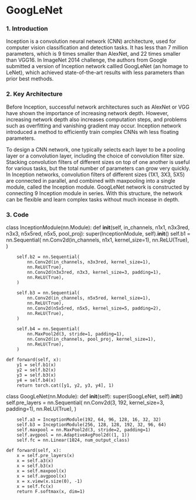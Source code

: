 # GoogLeNet

### 1. Introduction 

Inception is a convolution neural network (CNN) architecture, used for computer vision classification and detection tasks. It has less than 7 million parameters, which is 9 times smaller than AlexNet, and 22 times smaller than VGG16. In ImageNet 2014 challenge, the authors from Google submitted a version of Inception network callled GoogLeNet (an homage to LeNet), which achieved state-of-the-art results with less parameters than prior best methods.   

### 2. Key Architecture 

Before Inception, successful network architectures such as AlexNet or VGG have shown the importance of increasing network depth. However, increasing network depth also increases computation steps, and problems such as overfitting and vanishing gradient may occur. Inception network introduced a method to efficiently train complex CNNs wih less floating parameters.   

To design a CNN network, one typically selects each layer to be a pooling layer or a convolution layer, including the choice of convolution filter size. Stacking convolution filters of different sizes on top of one another is useful for various tasks, but the total number of parameters can grow very quickly. In Inception networks, convolution filters of different sizes (1X1, 3X3, 5X5) are connected in parallel, and combined with maxpooling into a single module, called the Inception module. GoogLeNet network is constructed by connecting 9 Inception module in series. With this structure, the network can be flexible and learn complex tasks without much incease in depth.  


### 3. Code 



class InceptionModule(nn.Module):
    def __init__(self, in_channels, n1x1, n3x3red, n3x3, n5x5red, n5x5, pool_proj):
        super(InceptionModule, self).__init__()
        self.b1 = nn.Sequential(
            nn.Conv2d(in_channels, n1x1, kernel_size=1),
            nn.ReLU(True),
        )
        
        self.b2 = nn.Sequential(
            nn.Conv2d(in_channels, n3x3red, kernel_size=1),
            nn.ReLU(True),
            nn.Conv2d(n3x3red, n3x3, kernel_size=3, padding=1),
            nn.ReLU(True),
        )

        self.b3 = nn.Sequential(
            nn.Conv2d(in_channels, n5x5red, kernel_size=1),
            nn.ReLU(True),
            nn.Conv2d(n5x5red, n5x5, kernel_size=5, padding=2),
            nn.ReLU(True),
        )

        self.b4 = nn.Sequential(
            nn.MaxPool2d(3, stride=1, padding=1),
            nn.Conv2d(in_channels, pool_proj, kernel_size=1),
            nn.ReLU(True),
        )

    def forward(self, x):
        y1 = self.b1(x)
        y2 = self.b2(x)
        y3 = self.b3(x)
        y4 = self.b4(x)
        return torch.cat([y1, y2, y3, y4], 1)

    
class GoogLeNet(nn.Module):
    def __init__(self):
        super(GoogLeNet, self).__init__()
        self.pre_layers = nn.Sequential(
            nn.Conv2d(3, 192, kernel_size=3, padding=1),
            nn.ReLU(True),
        )

        self.a3 = InceptionModule(192, 64, 96, 128, 16, 32, 32)
        self.b3 = InceptionModule(256, 128, 128, 192, 32, 96, 64)
        self.maxpool = nn.MaxPool2d(3, stride=2, padding=1)
        self.avgpool = nn.AdaptiveAvgPool2d((1, 1))
        self.fc = nn.Linear(1024, num_output_class)  

    def forward(self, x):
        x = self.pre_layers(x)
        x = self.a3(x)
        x = self.b3(x)
        x = self.maxpool(x)
        x = self.avgpool(x)
        x = x.view(x.size(0), -1)
        x = self.fc(x)
        return F.softmax(x, dim=1)

